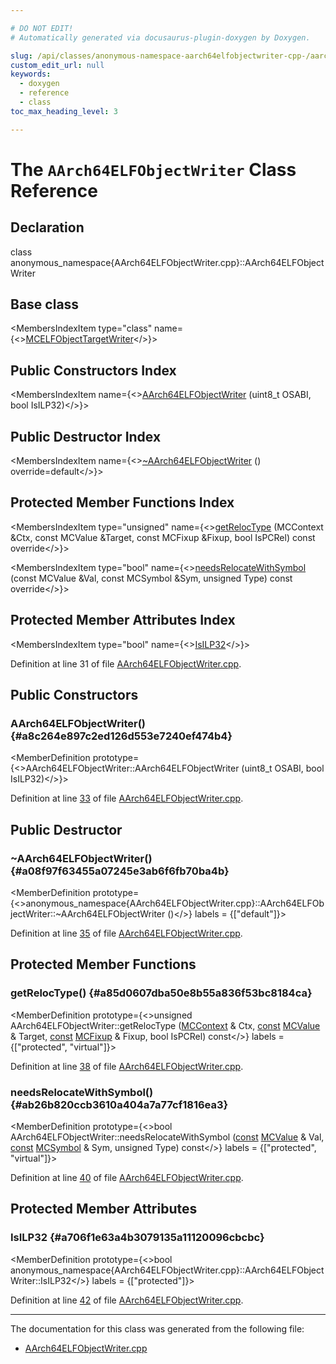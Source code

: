 ```yaml
---

# DO NOT EDIT!
# Automatically generated via docusaurus-plugin-doxygen by Doxygen.

slug: /api/classes/anonymous-namespace-aarch64elfobjectwriter-cpp-/aarch64elfobjectwriter
custom_edit_url: null
keywords:
  - doxygen
  - reference
  - class
toc_max_heading_level: 3

---
```





# The `AArch64ELFObjectWriter` Class Reference

<DoxygenPage pluginConfig={pluginConfig}>



## Declaration

<CodeBlock>class anonymous_namespace{AArch64ELFObjectWriter.cpp}::AArch64ELFObjectWriter</CodeBlock>

## Base class

<MembersIndex>

<MembersIndexItem
  type="class"
  name={<><a href="/docs/api/classes/llvm/mcelfobjecttargetwriter">MCELFObjectTargetWriter</a></>}>
</MembersIndexItem>

</MembersIndex>

## Public Constructors Index

<MembersIndex>

<MembersIndexItem
  name={<><a href="#a8c264e897c2ed126d553e7240ef474b4">AArch64ELFObjectWriter</a> (uint8&#95;t OSABI, bool IsILP32)</>}>
</MembersIndexItem>

</MembersIndex>

## Public Destructor Index

<MembersIndex>

<MembersIndexItem
  name={<><a href="#a08f97f63455a07245e3ab6f6fb70ba4b">~AArch64ELFObjectWriter</a> () override=default</>}>
</MembersIndexItem>

</MembersIndex>

## Protected Member Functions Index

<MembersIndex>

<MembersIndexItem
  type="unsigned"
  name={<><a href="#a85d0607dba50e8b55a836f53bc8184ca">getRelocType</a> (MCContext &amp;Ctx, const MCValue &amp;Target, const MCFixup &amp;Fixup, bool IsPCRel) const override</>}>
</MembersIndexItem>

<MembersIndexItem
  type="bool"
  name={<><a href="#ab26b820ccb3610a404a7a77cf1816ea3">needsRelocateWithSymbol</a> (const MCValue &amp;Val, const MCSymbol &amp;Sym, unsigned Type) const override</>}>
</MembersIndexItem>

</MembersIndex>

## Protected Member Attributes Index

<MembersIndex>

<MembersIndexItem
  type="bool"
  name={<><a href="#a706f1e63a4b3079135a11120096cbcbc">IsILP32</a></>}>
</MembersIndexItem>

</MembersIndex>


Definition at line 31 of file <a href="/docs/api/files/lib/lib/target/lib/target/aarch64/lib/target/aarch64/mctargetdesc/aarch64elfobjectwriter-cpp">AArch64ELFObjectWriter.cpp</a>.

<SectionDefinition>

## Public Constructors

### AArch64ELFObjectWriter() {#a8c264e897c2ed126d553e7240ef474b4}

<MemberDefinition
  prototype={<>AArch64ELFObjectWriter::AArch64ELFObjectWriter (uint8&#95;t OSABI, bool IsILP32)</>}>

Definition at line <a href="/docs/api/files/lib/lib/target/lib/target/aarch64/lib/target/aarch64/mctargetdesc/aarch64elfobjectwriter-cpp/#l00033">33</a> of file <a href="/docs/api/files/lib/lib/target/lib/target/aarch64/lib/target/aarch64/mctargetdesc/aarch64elfobjectwriter-cpp">AArch64ELFObjectWriter.cpp</a>.
</MemberDefinition>

</SectionDefinition>

<SectionDefinition>

## Public Destructor

### ~AArch64ELFObjectWriter() {#a08f97f63455a07245e3ab6f6fb70ba4b}

<MemberDefinition
  prototype={<>anonymous&#95;namespace&#123;AArch64ELFObjectWriter.cpp&#125;::AArch64ELFObjectWriter::~AArch64ELFObjectWriter ()</>}
  labels = {["default"]}>

Definition at line <a href="/docs/api/files/lib/lib/target/lib/target/aarch64/lib/target/aarch64/mctargetdesc/aarch64elfobjectwriter-cpp/#l00035">35</a> of file <a href="/docs/api/files/lib/lib/target/lib/target/aarch64/lib/target/aarch64/mctargetdesc/aarch64elfobjectwriter-cpp">AArch64ELFObjectWriter.cpp</a>.
</MemberDefinition>

</SectionDefinition>

<SectionDefinition>

## Protected Member Functions

### getRelocType() {#a85d0607dba50e8b55a836f53bc8184ca}

<MemberDefinition
  prototype={<>unsigned AArch64ELFObjectWriter::getRelocType (<a href="/docs/api/classes/llvm/mccontext">MCContext</a> &amp; Ctx, <a href="/docs/api/files/lib/lib/target/lib/target/aarch64/aarch64promoteconstant-cpp/#a90f8350fecae261c25be85d38b451bff">const</a> <a href="/docs/api/classes/llvm/mcvalue">MCValue</a> &amp; Target, <a href="/docs/api/files/lib/lib/target/lib/target/aarch64/aarch64promoteconstant-cpp/#a90f8350fecae261c25be85d38b451bff">const</a> <a href="/docs/api/classes/llvm/mcfixup">MCFixup</a> &amp; Fixup, bool IsPCRel) const</>}
  labels = {["protected", "virtual"]}>

Definition at line <a href="/docs/api/files/lib/lib/target/lib/target/aarch64/lib/target/aarch64/mctargetdesc/aarch64elfobjectwriter-cpp/#l00038">38</a> of file <a href="/docs/api/files/lib/lib/target/lib/target/aarch64/lib/target/aarch64/mctargetdesc/aarch64elfobjectwriter-cpp">AArch64ELFObjectWriter.cpp</a>.
</MemberDefinition>

### needsRelocateWithSymbol() {#ab26b820ccb3610a404a7a77cf1816ea3}

<MemberDefinition
  prototype={<>bool AArch64ELFObjectWriter::needsRelocateWithSymbol (<a href="/docs/api/files/lib/lib/target/lib/target/aarch64/aarch64promoteconstant-cpp/#a90f8350fecae261c25be85d38b451bff">const</a> <a href="/docs/api/classes/llvm/mcvalue">MCValue</a> &amp; Val, <a href="/docs/api/files/lib/lib/target/lib/target/aarch64/aarch64promoteconstant-cpp/#a90f8350fecae261c25be85d38b451bff">const</a> <a href="/docs/api/classes/llvm/mcsymbol">MCSymbol</a> &amp; Sym, unsigned Type) const</>}
  labels = {["protected", "virtual"]}>

Definition at line <a href="/docs/api/files/lib/lib/target/lib/target/aarch64/lib/target/aarch64/mctargetdesc/aarch64elfobjectwriter-cpp/#l00040">40</a> of file <a href="/docs/api/files/lib/lib/target/lib/target/aarch64/lib/target/aarch64/mctargetdesc/aarch64elfobjectwriter-cpp">AArch64ELFObjectWriter.cpp</a>.
</MemberDefinition>

</SectionDefinition>

<SectionDefinition>

## Protected Member Attributes

### IsILP32 {#a706f1e63a4b3079135a11120096cbcbc}

<MemberDefinition
  prototype={<>bool anonymous&#95;namespace&#123;AArch64ELFObjectWriter.cpp&#125;::AArch64ELFObjectWriter::IsILP32</>}
  labels = {["protected"]}>

Definition at line <a href="/docs/api/files/lib/lib/target/lib/target/aarch64/lib/target/aarch64/mctargetdesc/aarch64elfobjectwriter-cpp/#l00042">42</a> of file <a href="/docs/api/files/lib/lib/target/lib/target/aarch64/lib/target/aarch64/mctargetdesc/aarch64elfobjectwriter-cpp">AArch64ELFObjectWriter.cpp</a>.
</MemberDefinition>

</SectionDefinition>

<hr/>

The documentation for this class was generated from the following file:

<ul>
<li><a href="/docs/api/files/lib/lib/target/lib/target/aarch64/lib/target/aarch64/mctargetdesc/aarch64elfobjectwriter-cpp">AArch64ELFObjectWriter.cpp</a></li>
</ul>

</DoxygenPage>
